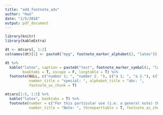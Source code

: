 ```yaml
---
title: "add_footnote_adv"
author: "Hao"
date: "1/5/2018"
output: pdf_document
---
```


```r
library(knitr)
library(kableExtra)

dt <- mtcars[, 1:2]
colnames(dt)[1] <- paste0("mpg", footnote_marker_alphabet(2, "latex"))
```


```r
dt %>%
  kable("latex", caption = paste0("test", footnote_marker_symbol(1, "latex")),
        booktabs = T, escape = F, longtable = T) %>%
  footnote(NULL, c("number 1; ", "number 2. "), c("a 1; ", "a 2."), c("s 1; ", "s 2."),
           number_title = "special: ", alphabet_title = "abc: ", 
           footnote_as_chunk = T)
```

```r
mtcars[1:5, 1:5] %>%
  kable("latex", booktabs = T) %>%
  footnote(number = c("For this particular use (i.e. a general note) the comments above are adequate. For proper footnotes in tables you should probably use the threeparttable package. You should also probably be using the booktabs package. See this answer to this question", "Note 2"),
           number_title = "Note: ", threeparttable = T, footnote_as_chunk = T)
```
